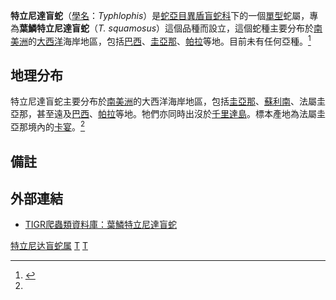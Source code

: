 {{Automatic Taxobox
| taxon = Typhlophis
| name = 特立尼達盲蛇属
| image = 
| image_caption = 
| authority = Fitzinger，1843
| species = '''葉鱗特立尼達盲蛇 T. squamosus'''
| binomial = ''Typhlophis ''
| binomial_authority = Schlegel，1839
| synonyms = * ''Typhlophis'' - Fitzinger，1843
* ''Cephalolepis'' - A.M.C. Duméril & Bibron，1844
----
* ''Typhlops squamosus'' - Schlegel，1839
* ''Cephalolepis leucocephalus'' - A.M.C. Duméril & Bibron，1844
* ''Typhlops squammosus'' - A.M.C. Duméril & Bibron，1844
* ''Anilios'' (?) ''squamosus'' - Gary，1845
* ''Cephalolepis squamosus'' - Jan & Sorselli，1860
* ''Typhlophis squamosus'' - Boulenger，1893<ref name="McD99">McDiarmid RW、Campbell JA、Touré T：《Snake Species of the World: A Taxonomic and Geographic Reference, vol. 1》頁511，Herpetologists' League，1999年。ISBN 1-893777-00-6</ref>}}

'''特立尼達盲蛇'''（[[學名|學名]]：''Typhlophis''）是[[蛇亞目|蛇亞目]][[異盾盲蛇科|異盾盲蛇科]]下的一個[[單型|單型]]蛇屬，專為'''葉鱗特立尼達盲蛇'''（''T. squamosus''）這個品種而設立，這個蛇種主要分布於[[南美洲|南美洲]]的[[大西洋|大西洋]]海岸地區，包括[[巴西|巴西]]、[[圭亞那|圭亞那]]、[[帕拉|帕拉]]等地。目前未有任何亞種。<ref name="ITIS">{{ITIS|ID=209625|taxon=''Typhlophis''|year=2007|date=29 August}}</ref>

==地理分布==
特立尼達盲蛇主要分布於[[南美洲|南美洲]]的大西洋海岸地區，包括[[圭亞那|圭亞那]]、[[蘇利南|蘇利南]]、法屬圭亞那，甚至遠及[[巴西|巴西]]、[[帕拉|帕拉]]等地。牠們亦同時出沒於[[千里達島|千里達島]]。標本產地為法屬圭亞那境內的[[卡宴|卡宴]]。<ref name="McD99"/>

==備註==
{{reflist}}

==外部連結==
*{{en}}[http://reptile-database.reptarium.cz/species.php?genus=Typhlophis&species=squamosus TIGR爬蟲類資料庫：葉鱗特立尼達盲蛇]
{{Taxonbar|from=Q1005820}}

[[Category:特立尼达盲蛇属|]]
[[Category:異盾盲蛇科|T]]
[[Category:_1843年描述的分类群|T]]